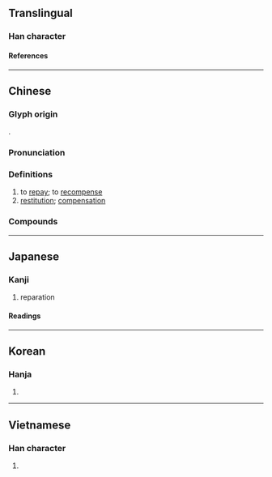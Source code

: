 {{also|偿}}
{{character info}}
==Translingual==

===Han character===
{{Han char|rn=9|rad=人|as=15|sn=17|four=29286|canj=OFBC|ids=⿰亻賞}}

====References====
{{Han ref|kx=0120.120|dkj=01245|dj=0254.100|hdz=10234.020|uh=511F}}

----

==Chinese==
{{zh-forms|s=偿}}

===Glyph origin===
{{Han etym}}
{{Han compound|人|alt1=亻|賞|ls=psc|c1=s|c2=p}}.

===Pronunciation===
{{zh-pron
|m=cháng
|m-s=
|c=soeng4
|c-t=
|g=
|h=pfs=
|j=
|mb=siǒng
|md=
|mn=qz,tw,xm:siông/zz:siâng/qz,tw,xm:sióng
|mn_note=siông/siâng - literary; sióng - vernacular (俗)
|mn-t=
|w=
|x=
|mc=y
|oc=y
|cat=v,n
}}

===Definitions===
{{zh-hanzi}}

# to [[repay]]; to [[recompense]]
# [[restitution]]; [[compensation]]

===Compounds===
{{zh-der|一償宿願|代償|以血償血|保險賠償|償付|償債|償命|償得夙願|償補|償責|償還|償願|取償|國家賠償|國際索償|報償|夙願以償|如願以償|得不償失|得償所願|抵償|損害賠償|有償契約|有償行為|殺人償命|求償|法償貨幣|清償|無償|無償契約|補償|補償作用|補償支付|補償教育|補償財政|補償費|賠償|賠償醫學|酬償|難償所願}}

----

==Japanese==

===Kanji===
{{ja-kanji|grade=c|rs=人15}}

# reparation

====Readings====
{{ja-readings
|goon=じょう<じやう
|kanon=しょう<しやう
|kun=つぐな-う<つぐな-ふ, つぐな-い<つぐな-ひ
}}

----

==Korean==

===Hanja===
{{ko-hanja|상}}

# {{rfdef|ko|sort=人15}}

----

==Vietnamese==

===Han character===
{{vi-readings|reading=thường|rs=人15}}

# {{rfdef|vi}}